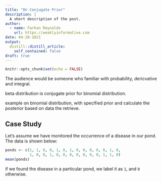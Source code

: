 ```yaml
---
title: "On Conjugate Prior"
description: |
  A short description of the post.
author:
  - name: Farhan Reynaldo
    url: https://weaklyinformative.com
date: 04-20-2021
output:
  distill::distill_article:
    self_contained: false
draft: true
---
```



```r
knitr::opts_chunk$set(echo = FALSE)
```

The audience would be someone who familiar with probability, dericvative and integral.

beta distribution is conjugate prior for binomial distribution.

example on binomial distribution, with specified prior and calculate the posterior based on data the retrieve.


## Case Study

Let's assume we have monitored the occurrence of a disease in our pond. The data is shown below:

```r
ponds <- c(1, 1, 0, 0, 1, 0, 1, 0, 0, 0, 0, 0, 1, 0, 
           1, 0, 0, 1, 0, 0, 0, 0, 0, 0, 0, 1, 1, 0)
mean(ponds)
```
if we found the disease in a particular pond, we label it as `1`, and `0` otherwise.



